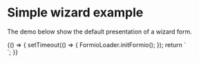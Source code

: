 
<Meta title="Examples/SimpleWizard" />

# Simple wizard example

The demo below show the default presentation of a wizard form.

<Canvas withSource="open">
  <Story name="initFormioMethod">
    {() => {
      setTimeout(() => {
        FormioLoader.initFormio();
      });
      return `
        <div id="formio" 
          class="qg-forms-v2"
          data-formio 
          data-formio-project-name="dev-svcwlpuksmwawwk" 
          data-formio-form-name="simpleWizard" 
          data-formio-env-url="api.forms.platforms.qld.gov.au" 
        ></div>
      `;
    }}
  </Story>
</Canvas>
